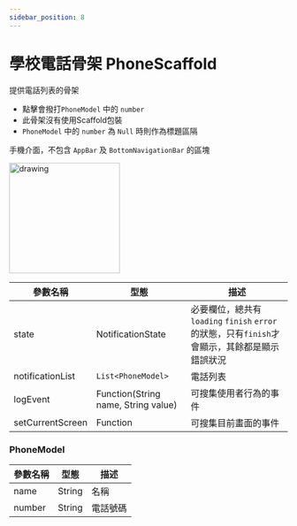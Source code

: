 ```yaml
---
sidebar_position: 8
---
```


# 學校電話骨架 PhoneScaffold

提供電話列表的骨架
  - 點擊會撥打`PhoneModel` 中的 `number`
  - 此骨架沒有使用Scaffold包裝
  - `PhoneModel` 中的 `number` 為 `Null` 時則作為標題區隔

手機介面，不包含 `AppBar` 及 `BottomNavigationBar` 的區塊

<img src="../../images/scaffolds/phone/mobile.png" alt="drawing" width="200"/>


| 參數名稱                         | 型態                             | 描述                             |
| ------------------------------- | ------------------------------- | ------------------------------- |
| state | NotificationState | 必要欄位，總共有 `loading` `finish` `error` 的狀態，只有`finish`才會顯示，其餘都是顯示錯誤狀況 |
| notificationList | `List<PhoneModel>` | 電話列表 |
| logEvent | Function(String name, String value) | 可搜集使用者行為的事件 |
| setCurrentScreen | Function | 可搜集目前畫面的事件 |

### PhoneModel

| 參數名稱                         | 型態                             | 描述                             |
| ------------------------------- | ------------------------------- | ------------------------------- |
| name | String | 名稱 |
| number | String | 電話號碼 |